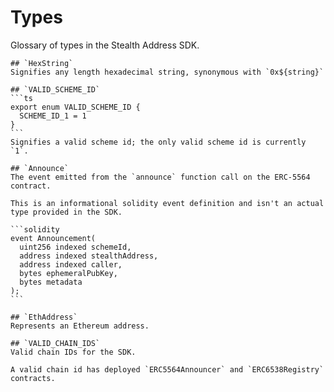 # Types

Glossary of types in the Stealth Address SDK.

    ## `HexString`
    Signifies any length hexadecimal string, synonymous with `0x${string}`

    ## `VALID_SCHEME_ID`
    ```ts
    export enum VALID_SCHEME_ID {
      SCHEME_ID_1 = 1
    }
    ```
    Signifies a valid scheme id; the only valid scheme id is currently `1`.

    ## `Announce`
    The event emitted from the `announce` function call on the ERC-5564 contract.

    This is an informational solidity event definition and isn't an actual type provided in the SDK.

    ```solidity
    event Announcement(
      uint256 indexed schemeId,
      address indexed stealthAddress,
      address indexed caller,
      bytes ephemeralPubKey,
      bytes metadata
    );
    ```

    ## `EthAddress`
    Represents an Ethereum address.

    ## `VALID_CHAIN_IDS`
    Valid chain IDs for the SDK.

    A valid chain id has deployed `ERC5564Announcer` and `ERC6538Registry` contracts.

